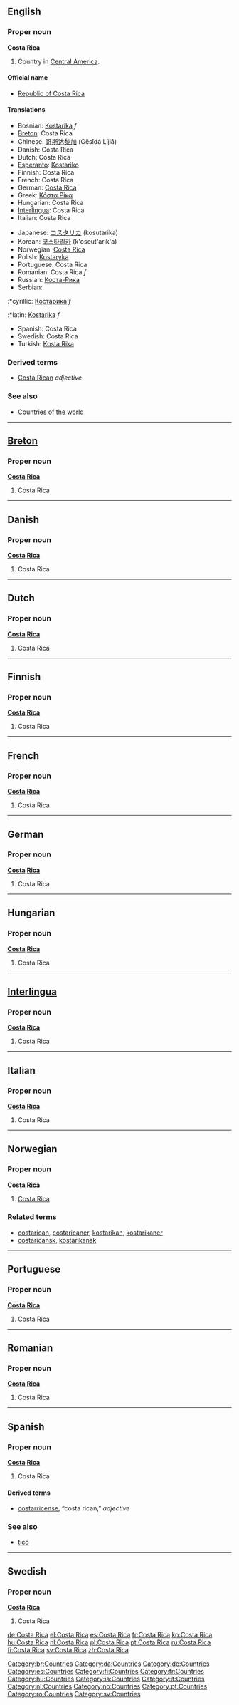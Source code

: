 ==English==

===Proper noun===
'''Costa Rica'''

# Country in [[Central America]].

====Official name====
*[[Republic of Costa Rica]]

====Translations====
{{top}}
*Bosnian: [[Kostarika]] ''f''
*[[Breton]]: Costa Rica
*Chinese: [[哥斯达黎加]] (Gēsīdá Líjiā)
*Danish: Costa Rica
*Dutch: Costa Rica
*[[Esperanto]]: [[Kostariko]]
*Finnish: Costa Rica
*French: Costa Rica
*German: [[Costa Rica]] {{n}}
*Greek: [[Κόστα Ρίκα]]
*Hungarian: Costa Rica
*[[Interlingua]]: Costa Rica
*Italian: Costa Rica
{{mid}}
*Japanese: [[コスタリカ]] (kosutarika)
*Korean: [[코스타리카]] (k'oseut'arik'a)
*Norwegian: [[#Norwegian|Costa Rica]]
*Polish: [[Kostaryka]]
*Portuguese: Costa Rica
*Romanian: Costa Rica ''f''
*Russian: [[Коста-Рика]]
*Serbian:
:*cyrillic: [[Костарика]] ''f''
:*latin: [[Kostarika]] ''f''
*Spanish: Costa Rica
*Swedish: Costa Rica
*Turkish: [[Kosta Rika]]
{{bottom}}

===Derived terms===
*[[Costa Rican]] ''adjective''

===See also===
*[[Countries of the world]]

----

==[[Breton]]==

===Proper noun===
'''[[costa|Costa]] [[rica|Rica]]'''

# Costa Rica

----

==Danish==

===Proper noun===
'''[[costa|Costa]] [[rica|Rica]]'''

# Costa Rica

----

==Dutch==

===Proper noun===
'''[[costa|Costa]] [[rica|Rica]]'''

# Costa Rica

----

==Finnish==

===Proper noun===
'''[[costa|Costa]] [[rica|Rica]]'''

# Costa Rica

----

==French==

===Proper noun===
'''[[costa|Costa]] [[rica|Rica]]'''

# Costa Rica

----

==German==

===Proper noun===
'''[[costa|Costa]] [[rica|Rica]]''' {{n}}

# Costa Rica

----

==Hungarian==

===Proper noun===
'''[[costa|Costa]] [[rica|Rica]]'''

# Costa Rica

----

==[[Interlingua]]==

===Proper noun===
'''[[costa|Costa]] [[rica|Rica]]'''

# Costa Rica

----

==Italian==

===Proper noun===
'''[[costa|Costa]] [[rica|Rica]]'''

# Costa Rica

----

==Norwegian==

===Proper noun===
'''[[costa|Costa]] [[rica|Rica]]'''

# [[#English|Costa Rica]]

===Related terms===
*[[costarican]], [[costaricaner]], [[kostarikan]], [[kostarikaner]]
*[[costaricansk]], [[kostarikansk]]

----

==Portuguese==

===Proper noun===
'''[[costa|Costa]] [[rica|Rica]]'''

# Costa Rica

----

==Romanian==

===Proper noun===
'''[[costa|Costa]] [[rica|Rica]]'''

# Costa Rica

----

==Spanish==

===Proper noun===
'''[[costa|Costa]] [[rica|Rica]]'''

# Costa Rica

====Derived terms====
*[[costarricense]], “costa rican,” ''adjective''

===See also===
*[[tico]]

----

==Swedish==

===Proper noun===
'''[[costa|Costa]] [[rica|Rica]]'''

# Costa Rica

[[Category:br:Countries]]
[[Category:da:Countries]]
[[Category:de:Countries]]
[[Category:es:Countries]]
[[Category:fi:Countries]]
[[Category:fr:Countries]]
[[Category:hu:Countries]]
[[Category:ia:Countries]]
[[Category:it:Countries]]
[[Category:nl:Countries]]
[[Category:no:Countries]]
[[Category:pt:Countries]]
[[Category:ro:Countries]]
[[Category:sv:Countries]]

[[de:Costa Rica]]
[[el:Costa Rica]]
[[es:Costa Rica]]
[[fr:Costa Rica]]
[[ko:Costa Rica]]
[[hu:Costa Rica]]
[[nl:Costa Rica]]
[[pl:Costa Rica]]
[[pt:Costa Rica]]
[[ru:Costa Rica]]
[[fi:Costa Rica]]
[[sv:Costa Rica]]
[[zh:Costa Rica]]